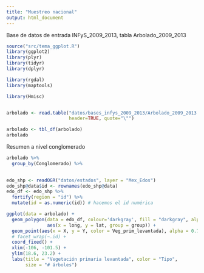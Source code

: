 ```yaml
---
title: "Muestreo nacional"
output: html_document
---
```



Base de datos de entrada INFyS\_2009\_2013, tabla Arbolado\_2009\_2013
```r
source("src/tema_ggplot.R")
library(ggplot2)
library(plyr)
library(tidyr)
library(dplyr)

library(rgdal)
library(maptools)

library(Hmisc)


arbolado <- read.table("datos/bases_infys_2009_2013/Arbolado_2009_2013.txt", 
                       header=TRUE, quote="\"")

arbolado <- tbl_df(arbolado)
arbolado


```

Resumen a nivel conglomerado

```r
arbolado %>%
  group_by(Conglomerado) %>%
  
```


```r
edo_shp <- readOGR("datos/estados", layer = "Mex_Edos")
edo_shp@data$id <- rownames(edo_shp@data)
edo_df <- edo_shp %>%
  fortify(region = "id") %>%
  mutate(id = as.numeric(id)) # hacemos el id numérica

ggplot(data = arbolado) + 
  geom_polygon(data = edo_df, colour='darkgray', fill = "darkgray", alpha = 0.4,
               aes(x = long, y = lat, group = group)) + 
  geom_point(aes(x = X, y = Y, color = Veg_prim_levantada), alpha = 0.7) +
  # facet_wrap(~.id) +
  coord_fixed() +
  xlim(-106, -101.5) +
  ylim(18.6, 23.2) +
  labs(title = "Vegetación primaria levantada", color = "Tipo", 
       size = "# árboles")
```